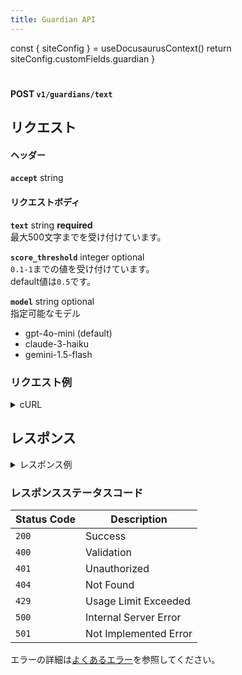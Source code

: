 ```yaml
---
title: Guardian API
---
```



  const { siteConfig } = useDocusaurusContext()
  return siteConfig.customFields.guardian
}

# <GuardianApiName />

**POST `v1/guardians/text`**

## リクエスト
#### ヘッダー
**`accept`** string

#### リクエストボディ
**`text`** string **required** <br/>
最大500文字までを受け付けています。

**`score_threshold`** integer optional <br/>
`0.1-1`までの値を受け付けています。 <br />
default値は`0.5`です。

**`model`** string optional <br/>
指定可能なモデル
- gpt-4o-mini (default)
- claude-3-haiku
- gemini-1.5-flash


### リクエスト例
<details>
  <summary>cURL</summary>
  <pre>
    <code>
      ```
        curl -X POST \
          --location 'https://api.pe-ace.net/v1/guardians/text' \
          -H 'Content-Type: application/json' \
          -H "Authorization: Bearer <API_KEY>" \
          -d '{
          "text": "<TEXT>"
        }'
      ```
    </code>
  </pre>
</details>

## レスポンス
<details>
  <summary>レスポンス例</summary>

  status: `200`
  <pre>
    <code>
    ```
      {
        "flagged": true,
        "categories": {
          "sexual": false,
          "hate": false,
          "self_harm": true,
          "violence": false,
          "defamation": true
        },
        "category_scores": {
          "sexual": 0,
          "hate": 0,
          "self_harm": 0.9,
          "violence": 0,
          "defamation": 0.8
        }
      }
    ```
    </code>
  </pre>
</details>

### レスポンスステータスコード

| Status Code | Description           |
| ----        |  ----                 |
| `200`       | Success               |
| `400`       | Validation            |
| `401`       | Unauthorized          |
| `404`       | Not Found             |
| `429`       | Usage Limit Exceeded  |
| `500`       | Internal Server Error |
| `501`       | Not Implemented Error |

エラーの詳細は[よくあるエラー](/docs/errors)を参照してください。
